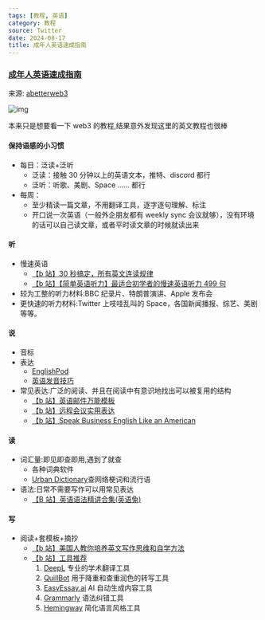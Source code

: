 ```yaml
---
tags: [教程, 英语]
category: 教程
source: Twitter
date: 2024-08-17
title: 成年人英语速成指南
---
```


### [成年人英语速成指南](https://abetterweb3.notion.site/a769cd3afb7d4bf19727391df27d1cdb)

来源: [abetterweb3](https://abetterweb3.notion.site/abetterweb3-7ce334dcf8524cb79a5894bdd784ddb4)

![img](/sections/2024-08/030.png)

本来只是想要看一下 web3 的教程,结果意外发现这里的英文教程也很棒

#### 保持语感的小习惯

-   每日：泛读+泛听
    -   泛读：接触 30 分钟以上的英语文本，推特、discord 都行
    -   泛听：听歌、美剧、Space …… 都行
-   每周：
    -   至少精读一篇文章，不用翻译工具，逐字逐句理解、标注
    -   开口说一次英语（一般外企朋友都有 weekly sync 会议就够），没有环境的话可以自己读文章，或者平时读文章的时候就读出来

#### 听

-   慢速英语
    -   [【b 站】30 秒搞定，所有英文连读规律](https://www.bilibili.com/video/BV1C44y1t7UF)
    -   [【b 站】【简单英语听力】最适合初学者的慢速英语听力 499 句](https://www.bilibili.com/video/BV1j34y1o7wX)
-   较为工整的听力材料:BBC 纪录片、特朗普演讲、Apple 发布会
-   更快速的听力材料:Twitter 上吱哇乱叫的 Space，各国新闻播报、综艺、美剧等等。

#### 说

-   音标
-   表达
    -   [EnglishPod](https://www.bilibili.com/video/BV1w7411g7jn)
    -   [英语发音技巧](https://www.bilibili.com/video/BV1SZ4y1K7Lr)
-   常见表达:广泛的阅读、并且在阅读中有意识地找出可以被复用的结构
    -   [【b 站】英语邮件万能模板](https://www.bilibili.com/video/BV14V411k7fK)
    -   [【b 站】远程会议实用表达](https://www.bilibili.com/video/BV1aB4y1s7Xk)
    -   [【b 站】Speak Business English Like an American](https://www.bilibili.com/video/BV1QY4y1k7oK)

#### 读

-   词汇量:即见即查即用,遇到了就查
    -   各种词典软件
    -   [Urban Dictionary](https://www.urbandictionary.com/)查网络梗词和流行语
-   语法:日常不需要写作可以用常见表达
    -   [【B 站】英语语法精讲合集(英语兔)](https://www.bilibili.com/video/BV1XY411J7aG)

#### 写

-   阅读+套模板+摘抄
    -   [【b 站】美国人教你培养英文写作思维和自学方法](https://www.bilibili.com/video/BV1tV411i7Df)
    -   [【b 站】工具推荐](https://www.bilibili.com/video/BV1RP411P73Q)
        1. [DeepL](https://www.deepl.com/translator) 专业的学术翻译工具
        2. [QuillBot](https://quillbot.com/) 用于降重和查重润色的转写工具
        3. [EasyEssay.ai](https://easyessay.us/) AI 自动生成内容工具
        4. [Grammarly](https://www.grammarly.com/) 语法纠错工具
        5. [Hemingway](https://hemingwayapp.com/) 简化语言风格工具
